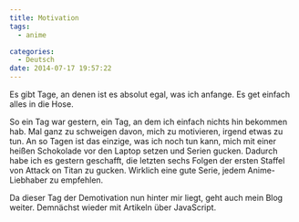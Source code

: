 ```yaml
---
title: Motivation
tags:
  - anime

categories:
  - Deutsch
date: 2014-07-17 19:57:22
---
```


Es gibt Tage, an denen ist es absolut egal, was ich anfange. Es get einfach alles in die Hose.

So ein Tag war gestern, ein Tag, an dem ich einfach nichts hin bekommen hab. Mal ganz zu schweigen davon, mich zu motivieren, irgend etwas zu tun. An so Tagen ist das einzige, was ich noch tun kann, mich mit einer heißen Schokolade vor den Laptop setzen und Serien gucken. Dadurch habe ich es gestern geschafft, die letzten sechs Folgen der ersten Staffel von Attack on Titan zu gucken. Wirklich eine gute Serie, jedem Anime-Liebhaber zu empfehlen.

Da dieser Tag der Demotivation nun hinter mir liegt, geht auch mein Blog weiter. Demnächst wieder mit Artikeln über JavaScript.
